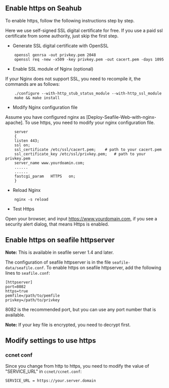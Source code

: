 == Enable https on Seahub ==

To enable https, follow the following instructions step by step.

Here we use self-signed SSL digital certificate for free. If you use a paid ssl certificate from some authority, just skip the first step.

* Generate SSL digital certificate with OpenSSL
<pre>
    openssl genrsa -out privkey.pem 2048
    openssl req -new -x509 -key privkey.pem -out cacert.pem -days 1095
</pre>

* Enable SSL module of Nginx (optional)
If your Nginx does not support SSL, you need to recompile it, the commands are as follows:
<pre>
    ./configure --with-http_stub_status_module --with-http_ssl_module
    make && make install
</pre>

* Modify Nginx configuration file

Assume you have configured nginx as [Deploy-Seafile-Web-with-nginx-apache]. To use https, you need to modify your nginx configuration file.
<pre>
    server
    {
    listen 443;
    ssl on;
    ssl_certificate /etc/ssl/cacert.pem;	# path to your cacert.pem
    ssl_certificate_key /etc/ssl/privkey.pem;	# path to your privkey.pem
    server_name www.yourdoamin.com;    
    ......
    ......
    fastcgi_param   HTTPS   on;
    }
</pre>
* Reload Nginx
<pre>
    nginx -s reload
</pre>

* Test Https

Open your browser, and input https://www.yourdomain.com, if you see a security alert dialog, that means Https is enabled.

== Enable https on seafile httpserver ==

'''Note:''' This is available in seafile server 1.4 and later.

The configuration of seafile httpserver is in the file <code>seafile-data/seafile.conf</code>. To enable https on seafile httpserver, add the following lines to <code>seafile.conf</code>:
<pre>
[httpserver]
port=8082
https=true
pemfile=/path/to/pemfile
privkey=/path/to/privkey
</pre>

8082 is the recommended port, but you can use any port number that is available.

'''Note:''' If your key file is encrypted, you need to decrypt first.

== Modify settings to use https ==

=== ccnet conf ===

Since you change from http to https, you need to modify the value of "SERVICE_URL" in <code>ccnet/ccnet.conf</code>:
<pre>
SERVICE_URL = https://your.server.domain
</pre>